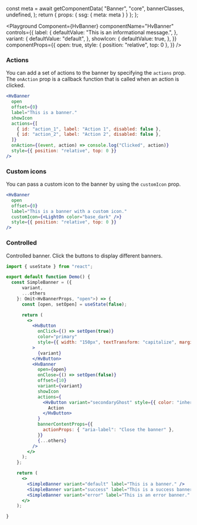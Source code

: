 



  const meta = await getComponentData(
    "Banner",
    "core",
    bannerClasses,
    undefined,
  );
  return { props: { ssg: { meta: meta } } };
};

<Description />

<Page>

<Playground
  Component={HvBanner}
  componentName="HvBanner"
  controls={{
    label: {
      defaultValue: "This is an informational message.",
    },
    variant: {
      defaultValue: "default",
    },
    showIcon: {
      defaultValue: true,
    },
  }}
  componentProps={{
    open: true,
    style: { position: "relative", top: 0 },
  }}
/>

### Actions

You can add a set of actions to the banner by specifying the `actions` prop. The `onAction` prop is a callback function that is called when an action is clicked.

```jsx live
<HvBanner
  open
  offset={0}
  label="This is a banner."
  showIcon
  actions={[
    { id: "action_1", label: "Action 1", disabled: false },
    { id: "action_2", label: "Action 2", disabled: false },
  ]}
  onAction={(event, action) => console.log("Clicked", action)}
  style={{ position: "relative", top: 0 }}
/>
```

### Custom icons

You can pass a custom icon to the banner by using the `customIcon` prop.

```jsx live
<HvBanner
  open
  offset={0}
  label="This is a banner with a custom icon."
  customIcon={<LightOn color="base_dark" />}
  style={{ position: "relative", top: 0 }}
/>
```

### Controlled

Controlled banner. Click the buttons to display different banners.

```jsx live
import { useState } from "react";

export default function Demo() {
  const SimpleBanner = ({
      variant,
      ...others
    }: Omit<HvBannerProps, "open">) => {
      const [open, setOpen] = useState(false);

      return (
        <>
          <HvButton
            onClick={() => setOpen(true)}
            color="primary"
            style={{ width: "150px", textTransform: "capitalize", margin: 10 }}
          >
            {variant}
          </HvButton>
          <HvBanner
            open={open}
            onClose={() => setOpen(false)}
            offset={10}
            variant={variant}
            showIcon
            actions={
              <HvButton variant="secondaryGhost" style={{ color: "inherit" }}>
                Action
              </HvButton>
            }
            bannerContentProps={{
              actionProps: { "aria-label": "Close the banner" },
            }}
            {...others}
          />
        </>
      );
    };

    return (
      <>
        <SimpleBanner variant="default" label="This is a banner." />
        <SimpleBanner variant="success" label="This is a success banner." />
        <SimpleBanner variant="error" label="This is an error banner." />
      </>
    );

}
```

</Page>
